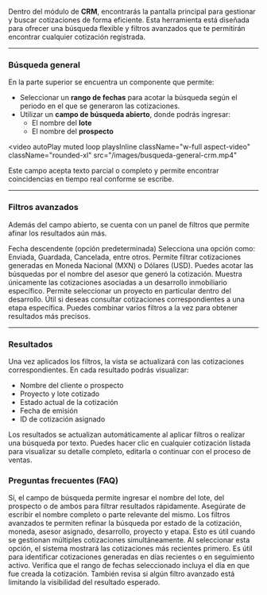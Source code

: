Dentro del módulo de **CRM**, encontrarás la pantalla principal para gestionar y buscar cotizaciones de forma eficiente. Esta herramienta está diseñada para ofrecer una búsqueda flexible y filtros avanzados que te permitirán encontrar cualquier cotización registrada.

---

### Búsqueda general

En la parte superior se encuentra un componente que permite:

- Seleccionar un **rango de fechas** para acotar la búsqueda según el periodo en el que se generaron las cotizaciones.
- Utilizar un **campo de búsqueda abierto**, donde podrás ingresar:
  - El nombre del **lote**
  - El nombre del **prospecto**

<video
  autoPlay
  muted
  loop
  playsInline
  className="w-full aspect-video"
  className="rounded-xl"
  src="/images/busqueda-general-crm.mp4"
></video>

<Note>
  Este campo acepta texto parcial o completo y permite encontrar coincidencias
  en tiempo real conforme se escribe.
</Note>

---

### Filtros avanzados

Además del campo abierto, se cuenta con un panel de filtros que permite afinar los resultados aún más.

<CardGroup cols={2}>
  <Card title="Ordenar por" icon="calendar">
    Fecha descendente (opción predeterminada)
  </Card>
  <Card title="Filtrar por estado" icon="ellipsis-stroke-vertical">
    Selecciona una opción como: Enviada, Guardada, Cancelada, entre otros.
  </Card>
  <Card title="Filtrar por moneda" icon="money-bill-1">
    Permite filtrar cotizaciones generadas en Moneda Nacional (MXN) o Dólares
    (USD).
  </Card>
  <Card title="Filtrar por asesor" icon="user">
    Puedes acotar las búsquedas por el nombre del asesor que generó la
    cotización.
  </Card>
  <Card title="Filtrar por desarrollo" icon="diagram-project">
    Muestra únicamente las cotizaciones asociadas a un desarrollo inmobiliario
    específico.
  </Card>
  <Card title="Filtrar por proyecto" icon="rectangle-history">
    Permite seleccionar un proyecto en particular dentro del desarrollo.
  </Card>
  <Card title="Filtrar por etapa" icon="tarp">
    Útil si deseas consultar cotizaciones correspondientes a una etapa
    específica.
  </Card>
</CardGroup>

<Note>
  Puedes combinar varios filtros a la vez para obtener resultados más precisos.
</Note>

---

### Resultados

Una vez aplicados los filtros, la vista se actualizará con las cotizaciones correspondientes. En cada resultado podrás visualizar:

- Nombre del cliente o prospecto
- Proyecto y lote cotizado
- Estado actual de la cotización
- Fecha de emisión
- ID de cotización asignado

<Check>
  Los resultados se actualizan automáticamente al aplicar filtros o realizar una
  búsqueda por texto.
</Check>

<Note>
  Puedes hacer clic en cualquier cotización listada para visualizar su detalle
  completo, editarla o continuar con el proceso de ventas.
</Note>

### Preguntas frecuentes (FAQ)

<AccordionGroup>

<Accordion title="¿Puedo buscar una cotización por el nombre del lote?">
  Sí, el campo de búsqueda permite ingresar el nombre del lote, del prospecto o
  de ambos para filtrar resultados rápidamente. Asegúrate de escribir el nombre
  completo o parte relevante del mismo.
</Accordion>

<Accordion title="¿Cómo funcionan los filtros avanzados?">
  Los filtros avanzados te permiten refinar la búsqueda por estado de la
  cotización, moneda, asesor asignado, desarrollo, proyecto y etapa. Esto es
  útil cuando se gestionan múltiples cotizaciones simultáneamente.
</Accordion>

<Accordion title="¿Qué orden aplica la opción 'Fecha descendente'?">
  Al seleccionar esta opción, el sistema mostrará las cotizaciones más recientes
  primero. Es útil para identificar cotizaciones generadas en días recientes o
  en seguimiento activo.
</Accordion>

<Accordion title="¿Por qué no aparece mi cotización en los resultados?">
  Verifica que el rango de fechas seleccionado incluya el día en que fue creada
  la cotización. También revisa si algún filtro avanzado está limitando la
  visibilidad del resultado esperado.
</Accordion>

</AccordionGroup>
